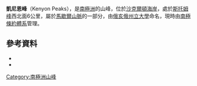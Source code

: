 {{coord|84|33|S|163|36|E|source:GNIS|display=title}}

'''凱尼恩峰'''（Kenyon Peaks），是[[南極洲|南極洲]]的山峰，位於[[沙克爾頓海岸|沙克爾頓海岸]]，處於[[斯托姆峰|斯托姆峰]]西北面6公里，屬於[[馬歇爾山脈|馬歇爾山脈]]的一部分，由[[俄亥俄州立大學|俄亥俄州立大學]]命名，現時由[[南極條約體系|南極條約體系]]管理。

==參考資料==
*{{cite gnis | type = antarid | id = 7876| name = Kenyon Peaks | accessdate = 2013-04-29}}
*{{usgs-gazetteer|id=7876}}

{{DEFAULTSORT:Kenyon Peaks}}
[[Category:南極洲山峰|Category:南極洲山峰]]


{{ShackletonCoast-geo-stub}}
